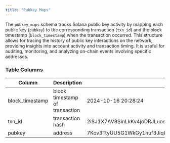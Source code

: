 ```yaml
---
title: "Pubkey Maps"
---
```


The `pubkey_maps` schema tracks Solana public key activity by mapping each public key (`pubkey`) to the corresponding transaction (`txn_id`) and the block timestamp (`block_timestamp`) when the transaction occurred. This structure allows for tracing the history of public key interactions on the network, providing insights into account activity and transaction timing. It is useful for auditing, monitoring, and analyzing on-chain events involving specific addresses.

### Table Columns

| Column           | Description                    | Example                                                                                  |
| ---------------- | ------------------------------ | ---------------------------------------------------------------------------------------- |
| block\_timestamp | block timestamp of transaction | 2024-10-16 20:28:24                                                                      |
| txn\_id          | transaction hash               | 2iSJ1X7AV8SinLkKv4joDRJLuoegP97HkYie4MRFyUJJf5QBZqivq2FQ9NFGdyX3idec5EbUQjBajEkEk2MEvudy |
| pubkey           | address                        | 7Kov3TtyUU5G1WkGy1huf3JiqLuKA7j8L9hzov2CPtFN                                             |


